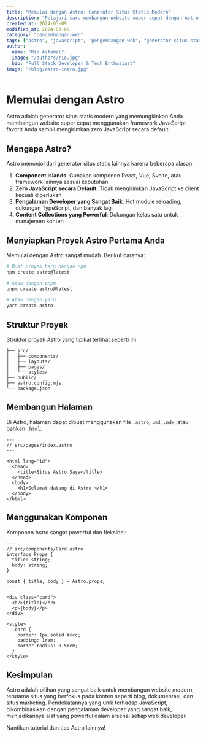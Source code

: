 ```yaml
---
title: "Memulai dengan Astro: Generator Situs Statis Modern"
description: "Pelajari cara membangun website super cepat dengan Astro, generator situs statis modern yang memungkinkan Anda menggunakan framework JavaScript favorit sambil mengirimkan zero JavaScript secara default."
created_at: 2024-03-09
modified_at: 2024-03-09
category: "pengembangan-web"
tags: ["astro", "javascript", "pengembangan-web", "generator-situs-statis"]
author:
  name: "Rio Astamal"
  image: "/authors/rio.jpg"
  bio: "Full Stack Developer & Tech Enthusiast"
image: "/blog/astro-intro.jpg"
---
```


# Memulai dengan Astro

Astro adalah generator situs statis modern yang memungkinkan Anda membangun website super cepat menggunakan framework JavaScript favorit Anda sambil mengirimkan zero JavaScript secara default.

## Mengapa Astro?

Astro menonjol dari generator situs statis lainnya karena beberapa alasan:

1. **Component Islands**: Gunakan komponen React, Vue, Svelte, atau framework lainnya sesuai kebutuhan
2. **Zero JavaScript secara Default**: Tidak mengirimkan JavaScript ke client kecuali diperlukan
3. **Pengalaman Developer yang Sangat Baik**: Hot module reloading, dukungan TypeScript, dan banyak lagi
4. **Content Collections yang Powerful**: Dukungan kelas satu untuk manajemen konten

## Menyiapkan Proyek Astro Pertama Anda

Memulai dengan Astro sangat mudah. Berikut caranya:

```bash
# Buat proyek baru dengan npm
npm create astro@latest

# Atau dengan pnpm
pnpm create astro@latest

# Atau dengan yarn
yarn create astro
```

## Struktur Proyek

Struktur proyek Astro yang tipikal terlihat seperti ini:

```
├── src/
│   ├── components/
│   ├── layouts/
│   ├── pages/
│   └── styles/
├── public/
├── astro.config.mjs
└── package.json
```

## Membangun Halaman

Di Astro, halaman dapat dibuat menggunakan file `.astro`, `.md`, `.mdx`, atau bahkan `.html`:

```astro
---
// src/pages/index.astro
---

<html lang="id">
  <head>
    <title>Situs Astro Saya</title>
  </head>
  <body>
    <h1>Selamat datang di Astro!</h1>
  </body>
</html>
```

## Menggunakan Komponen

Komponen Astro sangat powerful dan fleksibel:

```astro
---
// src/components/Card.astro
interface Props {
  title: string;
  body: string;
}

const { title, body } = Astro.props;
---

<div class="card">
  <h2>{title}</h2>
  <p>{body}</p>
</div>

<style>
  .card {
    border: 1px solid #ccc;
    padding: 1rem;
    border-radius: 0.5rem;
  }
</style>
```

## Kesimpulan

Astro adalah pilihan yang sangat baik untuk membangun website modern, terutama situs yang berfokus pada konten seperti blog, dokumentasi, dan situs marketing. Pendekatannya yang unik terhadap JavaScript, dikombinasikan dengan pengalaman developer yang sangat baik, menjadikannya alat yang powerful dalam arsenal setiap web developer.

Nantikan tutorial dan tips Astro lainnya!
